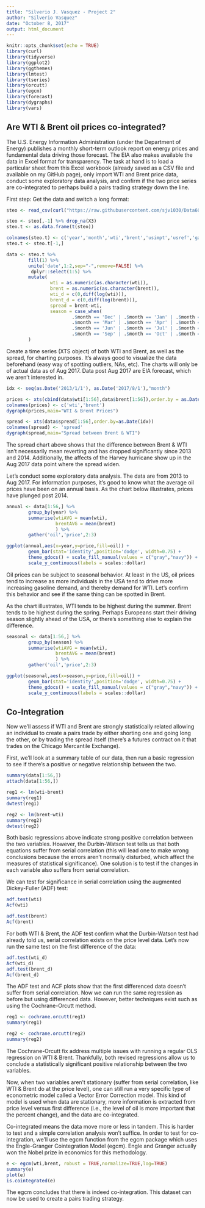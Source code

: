 ---
title: "Silverio J. Vasquez - Project 2"
author: "Silverio Vasquez"
date: "October 8, 2017"
output: html_document
---


```{r setup, include=FALSE}
knitr::opts_chunk$set(echo = TRUE)
library(curl)
library(tidyverse)
library(ggplot2)
library(ggthemes)
library(lmtest)
library(tseries)
library(orcutt)
library(egcm)
library(forecast)
library(dygraphs)
library(vars)
```

## Are WTI & Brent oil prices co-integrated?

The U.S. Energy Information Administration (under the Department of Energy) publishes a monthly short-term outlook report on energy prices and fundamental data driving those forecast. The EIA also makes available the data in Excel format for transparency. The task at hand is to load a particular sheet from this Excel workbook (already saved as a CSV file and available on my GitHub page), only import WTI and Brent price data, conduct some exploratory data analysis, and confirm if the two price series are co-integrated to perhaps build a pairs trading strategy down the line.


First step: Get the data and switch a long format:

```{r data}
steo <- read_csv(curl("https://raw.githubusercontent.com/sjv1030/Data607-Project2/master/STEO_m.csv"),n_max=11)

steo <- steo[,-1] %>% drop_na(X3)
steo.t <- as.data.frame(t(steo)) 

colnames(steo.t) <- c('year','month','wti','brent','usimpt','usref','gasoline')
steo.t <- steo.t[-1,]

data <- steo.t %>% 
        fill(1) %>%
        unite('date',1:2,sep="-",remove=FALSE) %>%
         dplyr::select(1:5) %>%
        mutate(
                wti = as.numeric(as.character(wti)),
                brent = as.numeric(as.character(brent)),
                wti_d = c(0,diff(log(wti))),
                brent_d = c(0,diff(log(brent))),
                spread = brent-wti,
                season = case_when(
                        .$month == 'Dec' | .$month == 'Jan' | .$month == 'Feb' ~ 'winter',
                        .$month == 'Mar' | .$month == 'Apr' | .$month == 'May' ~ 'spring',
                        .$month == 'Jun' | .$month == 'Jul' | .$month == 'Aug' ~ 'summer',
                        .$month == 'Sep' | .$month == 'Oct' | .$month == 'Nov' ~ 'fall')
        )
```


Create a time series (XTS object) of both WTI and Brent, as well as the spread, for charting purposes. It's always good to visualize the data beforehand (easy way of spotting outliers, NAs, etc). The charts will only be of actual data as of Aug 2017. Data post Aug 2017 are EIA forecast, which we aren't interested in.

```{r plots}
idx <- seq(as.Date('2013/1/1'), as.Date('2017/8/1'),"month")

prices <- xts(cbind(data$wti[1:56],data$brent[1:56]),order.by = as.Date(idx))
colnames(prices) <- c('wti','brent')
dygraph(prices,main="WTI & Brent Prices")

spread <- xts(data$spread[1:56],order.by=as.Date(idx))
colnames(spread) <- 'spread'
dygraph(spread,main="Spread between Brent & WTI")
```

The spread chart above shows that the difference between Brent & WTI isn't necessarily mean reverting and has dropped significantly since 2013 and 2014. Additionally, the affects of the Harvey hurricane show up in the Aug 2017 data point where the spread widen.

Let's conduct some exploratory data analysis. The data are from 2013 to Aug 2017. For information purposes, it's good to know what the average oil prices have been on an annual basis. As the chart below illustrates, prices have plunged post 2014.

```{r annual}
annual <- data[1:56,] %>% 
        group_by(year) %>%
        summarise(wtiAVG = mean(wti),
                  brentAVG = mean(brent)
                  ) %>%
        gather('oil','price',2:3)

ggplot(annual,aes(x=year,y=price,fill=oil)) +
        geom_bar(stat='identity',position='dodge', width=0.75) +
        theme_gdocs() + scale_fill_manual(values = c("gray","navy")) +
        scale_y_continuous(labels = scales::dollar)
```


Oil prices can be subject to seasonal behavior. At least in the US, oil prices tend to increase as more individuals in the USA tend to drive more increasing gasoline demand, and thereby demand for WTI. Let's confirm this behavior and see if the same thing can be spotted in Brent.

As the chart illustrates, WTI tends to be highest during the summer. Brent tends to be highest during the spring. Perhaps Europeans start their driving season slightly ahead of the USA, or there's something else to explain the difference.

```{r seasons}
seasonal <- data[1:56,] %>%
        group_by(season) %>%
        summarise(wtiAVG = mean(wti),
                  brentAVG = mean(brent)
                  ) %>%
        gather('oil','price',2:3)

ggplot(seasonal,aes(x=season,y=price,fill=oil)) +
        geom_bar(stat='identity',position='dodge', width=0.75) +
        theme_gdocs() + scale_fill_manual(values = c("gray","navy")) +
        scale_y_continuous(labels = scales::dollar)
```



## Co-Integration

Now we'll assess if WTI and Brent are strongly statistically related allowing an individual to create a pairs trade by either shorting one and going long the other, or by trading the spread itself (there's a futures contract on it that trades on the Chicago Mercantile Exchange).

First, we'll look at a summary table of our data, then run a basic regression to see if there's a positive or negative relationship between the two.

```{r ols}
summary(data[1:56,])
attach(data[1:56,])

reg1 <- lm(wti~brent)
summary(reg1)
dwtest(reg1)

reg2 <- lm(brent~wti)
summary(reg2)
dwtest(reg2)

```


Both basic regressions above indicate strong positive correlation between the two variables. However, the Durbin-Watson test tells us that both equations suffer from serial correlation (this will lead one to make wrong conclusions because the errors aren't normally disturbed, which affect the measures of statistical significance). One solution is to test if the changes in each variable also suffers from serial correlation.

We can test for significance in serial correlation using the augmented Dickey-Fuller (ADF) test:

```{r acf}
adf.test(wti)
Acf(wti)

adf.test(brent)
Acf(brent)

```

For both WTI & Brent, the ADF test confirm what the Durbin-Watson test had already told us, serial correlation exists on the price level data. Let's now run the same test on the first difference of the data:

```{r firstdiff}
adf.test(wti_d)
Acf(wti_d)
adf.test(brent_d)
Acf(brent_d)

```

The ADF test and ACF plots show that the first differenced data doesn't suffer from serial correlation. Now we can run the same regression as before but using differenced data. However, better techniques exist such as using the Cochrane-Orcutt method. 

```{r orcutt}
reg1 <- cochrane.orcutt(reg1)
summary(reg1)

reg2 <- cochrane.orcutt(reg2)
summary(reg2)
```

The Cochrane-Orcutt fix address multiple issues with running a regular OLS regression on WTI & Brent. Thankfully, both revised regressions allow us to conclude a statistically significant positive relationship between the two variables.

Now, when two variables aren't stationary (suffer from serial correlation, like WTI & Brent do at the price level), one can still run a very specific type of econometric model called a Vector Error Correction model. This kind of model is used when data are stationary, more information is extracted from price level versus first difference (i.e., the level of oil is more important that the percent change), and the data are co-integrated. 

Co-integrated means the data move more or less in tandem. This is harder to test and a simple correlation analysis won't suffice. In order to test for co-integration, we'll use the egcm function from the egcm package which uses the Engle-Granger Cointegration Model (egcm). Engle and Granger actually won the Nobel prize in economics for this methodology.

```{r egcm}
e <- egcm(wti,brent, robust = TRUE,normalize=TRUE,log=TRUE)
summary(e)
plot(e)
is.cointegrated(e)
```

The egcm concludes that there is indeed co-integration. This dataset can now be used to create a pairs trading strategy.
